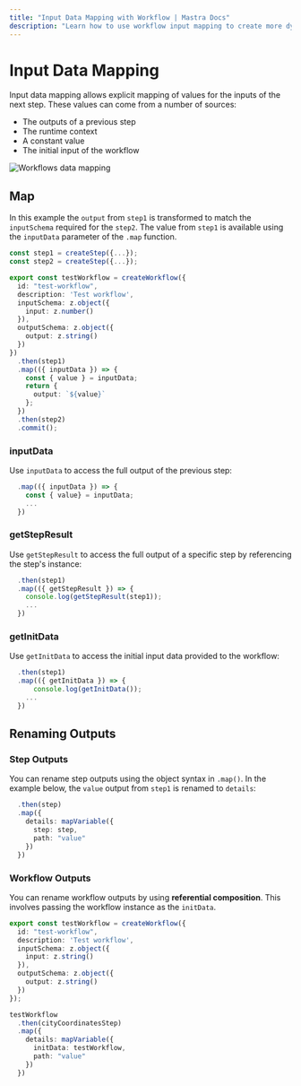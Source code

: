 ```yaml
---
title: "Input Data Mapping with Workflow | Mastra Docs"
description: "Learn how to use workflow input mapping to create more dynamic data flows in your Mastra workflows."
---
```


# Input Data Mapping

Input data mapping allows explicit mapping of values for the inputs of the next step. These values can come from a number of sources:

- The outputs of a previous step
- The runtime context
- A constant value
- The initial input of the workflow

![Workflows data mapping](/image/workflows/workflows-data-mapping.jpg)

## Map

In this example the `output` from `step1` is transformed to match the `inputSchema` required for the `step2`. The value from `step1` is available using the `inputData` parameter of the `.map` function.

```typescript {18} filename="src/mastra/workflows/test-workflow.ts" showLineNumbers copy
const step1 = createStep({...});
const step2 = createStep({...});

export const testWorkflow = createWorkflow({
  id: "test-workflow",
  description: 'Test workflow',
  inputSchema: z.object({
    input: z.number()
  }),
  outputSchema: z.object({
    output: z.string()
  })
})
  .then(step1)
  .map(({ inputData }) => {
    const { value } = inputData;
    return {
      output: `${value}`
    };
  })
  .then(step2)
  .commit();
```

### inputData

Use `inputData` to access the full output of the previous step:

```typescript {2} showLineNumbers
  .map(({ inputData }) => {
    const { value} = inputData;
    ...
  })
```

### getStepResult

Use `getStepResult` to access the full output of a specific step by referencing the step's instance:

```typescript {3} showLineNumbers
  .then(step1)
  .map(({ getStepResult }) => {
    console.log(getStepResult(step1));
    ...
  })
```

### getInitData

Use `getInitData` to access the initial input data provided to the workflow:

```typescript {3} showLineNumbers
  .then(step1)
  .map(({ getInitData }) => {
      console.log(getInitData());
    ...
  })
```

## Renaming Outputs

### Step Outputs

You can rename step outputs using the object syntax in `.map()`. In the example below, the `value` output from `step1` is renamed to `details`:

```typescript {3} showLineNumbers
  .then(step)
  .map({
    details: mapVariable({
      step: step,
      path: "value"
    })
  })
```

### Workflow Outputs

You can rename workflow outputs by using **referential composition**. This involves passing the workflow instance as the `initData`.

```typescript {12, 16} showLineNumbers
export const testWorkflow = createWorkflow({
  id: "test-workflow",
  description: 'Test workflow',
  inputSchema: z.object({
    input: z.string()
  }),
  outputSchema: z.object({
    output: z.string()
  })
});

testWorkflow
  .then(cityCoordinatesStep)
  .map({
    details: mapVariable({
      initData: testWorkflow,
      path: "value"
    })
  })
```

